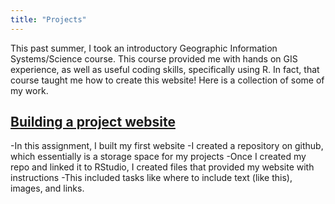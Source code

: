 ```yaml
---
title: "Projects"
---
```


This past summer, I took an introductory Geographic Information Systems/Science course. This course provided me with hands on GIS experience, as well as useful coding skills, specifically using R. In fact, that course taught me how to create this website! Here is a collection of some of my work.

## [Building a project website]()

-In this assignment, I built my first website -I created a repository on github, which essentially is a storage space for my projects
-Once I created my repo and linked it to RStudio, I created files that provided my website with instructions
-This included tasks like where to include text (like this), images, and links.
